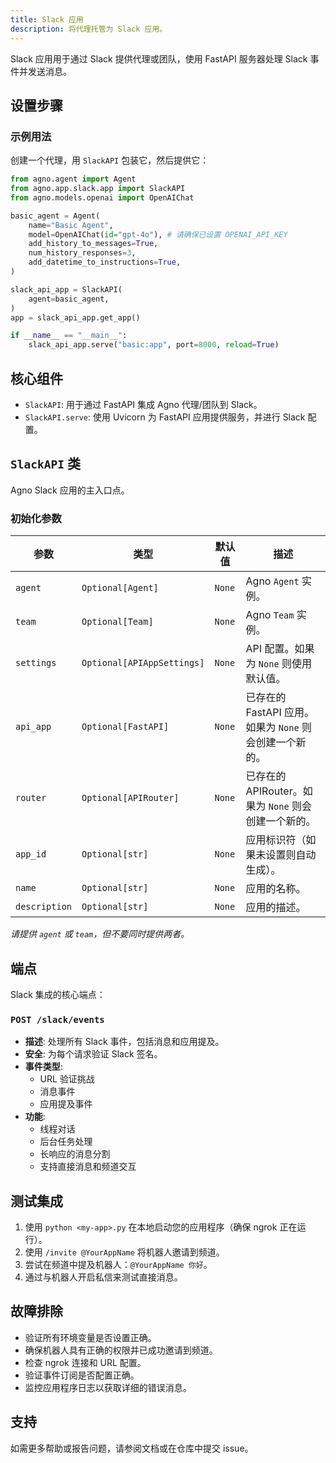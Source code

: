 ```yaml
---
title: Slack 应用
description: 将代理托管为 Slack 应用。
---
```


Slack 应用用于通过 Slack 提供代理或团队，使用 FastAPI 服务器处理 Slack 事件并发送消息。


## 设置步骤

<Snippet file="setup-slack-app.mdx" />

### 示例用法

创建一个代理，用 `SlackAPI` 包装它，然后提供它：

```python
from agno.agent import Agent
from agno.app.slack.app import SlackAPI
from agno.models.openai import OpenAIChat

basic_agent = Agent(
    name="Basic Agent",
    model=OpenAIChat(id="gpt-4o"), # 请确保已设置 OPENAI_API_KEY
    add_history_to_messages=True,
    num_history_responses=3,
    add_datetime_to_instructions=True,
)

slack_api_app = SlackAPI(
    agent=basic_agent,
)
app = slack_api_app.get_app()

if __name__ == "__main__":
    slack_api_app.serve("basic:app", port=8000, reload=True)
```

## 核心组件

- `SlackAPI`: 用于通过 FastAPI 集成 Agno 代理/团队到 Slack。
- `SlackAPI.serve`: 使用 Uvicorn 为 FastAPI 应用提供服务，并进行 Slack 配置。

## `SlackAPI` 类

Agno Slack 应用的主入口点。

### 初始化参数

| 参数        | 类型                      | 默认值 | 描述                                           |
| ----------- | ------------------------- | ------- | ---------------------------------------------- |
| `agent`     | `Optional[Agent]`         | `None`  | Agno `Agent` 实例。                                |
| `team`      | `Optional[Team]`          | `None`  | Agno `Team` 实例。                                 |
| `settings`  | `Optional[APIAppSettings]` | `None`  | API 配置。如果为 `None` 则使用默认值。                |
| `api_app`   | `Optional[FastAPI]`       | `None`  | 已存在的 FastAPI 应用。如果为 `None` 则会创建一个新的。 |
| `router`    | `Optional[APIRouter]`     | `None`  | 已存在的 APIRouter。如果为 `None` 则会创建一个新的。        |
| `app_id`    | `Optional[str]`           | `None`  | 应用标识符（如果未设置则自动生成）。                |
| `name`      | `Optional[str]`           | `None`  | 应用的名称。                                    |
| `description` | `Optional[str]`         | `None`  | 应用的描述。                              |

*请提供 `agent` 或 `team`，但不要同时提供两者。*

## 端点

Slack 集成的核心端点：

### `POST /slack/events`
- **描述**: 处理所有 Slack 事件，包括消息和应用提及。
- **安全**: 为每个请求验证 Slack 签名。
- **事件类型**:
  - URL 验证挑战
  - 消息事件
  - 应用提及事件
- **功能**:
  - 线程对话
  - 后台任务处理
  - 长响应的消息分割
  - 支持直接消息和频道交互

## 测试集成

1. 使用 `python <my-app>.py` 在本地启动您的应用程序（确保 ngrok 正在运行）。
2. 使用 `/invite @YourAppName` 将机器人邀请到频道。
3. 尝试在频道中提及机器人：`@YourAppName 你好`。
4. 通过与机器人开启私信来测试直接消息。

## 故障排除

- 验证所有环境变量是否设置正确。
- 确保机器人具有正确的权限并已成功邀请到频道。
- 检查 ngrok 连接和 URL 配置。
- 验证事件订阅是否配置正确。
- 监控应用程序日志以获取详细的错误消息。

## 支持

如需更多帮助或报告问题，请参阅文档或在仓库中提交 issue。